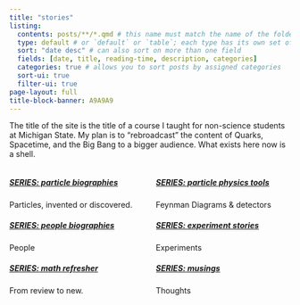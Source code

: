 ```yaml
---
title: "stories"
listing: 
  contents: posts/**/*.qmd # this name must match the name of the folder you created in step #1; here, all Quarto docs in the `posts` directory will be included on your listing page
  type: default # or `default` or `table`; each type has its own set of yaml options to include
  sort: "date desc" # can also sort on more than one field
  fields: [date, title, reading-time, description, categories]
  categories: true # allows you to sort posts by assigned categories 
  sort-ui: true
  filter-ui: true
page-layout: full
title-block-banner: A9A9A9
---
```

The title of the site is the title of a course I taught for non-science students at Michigan State. My plan is to "rebroadcast" the content of Quarks, Spacetime, and the Big Bang to a bigger audience. What exists here now is a shell.

:::: {.columns}
::: {.column width="50%"}
##### [SERIES: particle biographies](SERIES-particle_biographies.html) {-}
Particles, invented or discovered.

##### [SERIES: people biographies](SERIES-people_biographies.html) {-}
People

##### [SERIES: math refresher](SERIES-math_refresher.html) {-}
From review to new.
:::

::: {.column width="50%"}

##### [SERIES: particle physics tools](SERIES-particle_physics_tools.html) {-}
Feynman Diagrams & detectors

##### [SERIES: experiment stories](SERIES-experiment_stories.html) {-}
Experiments

##### [SERIES: musings](SERIES-mustings.html) {-}
Thoughts
:::

:::: 
